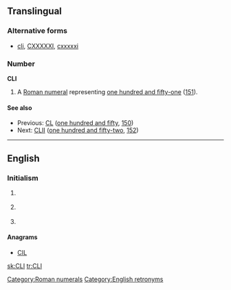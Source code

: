{{also|cli}}
==Translingual==

===Alternative forms===
* {{sense|roman numeral}} [[cli]], [[CXXXXXI]], [[cxxxxxi]]

===Number===
'''CLI'''

# A [[Roman numeral]] representing [[one hundred and fifty-one]] ([[151]]).

====See also====
* Previous: [[CL]] ([[one hundred and fifty]], [[150]])
* Next: [[CLII]] ([[one hundred and fifty-two]], [[152]])

[[Category:Roman numerals]]

----

==English==

===Initialism===
{{en-initialism}}

# {{context|computing|lang=en}} {{initialism of|Common Language Infrastructure|nodot=1}} {{gloss|for [[.NET]].}}
# {{context|computing|lang=en}} {{initialism of|command line interface|Command Line Interface|nodot=1}} {{gloss| – a way to communicate with a computer in the absence of a [[GUI]].}}
# {{context|computing|lang=en}} {{initialism of|command-line interpreter}}

====Anagrams====
* [[CIL]]

[[Category:English retronyms]]

[[sk:CLI]]
[[tr:CLI]]